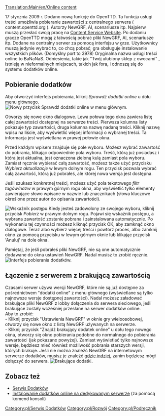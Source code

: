 [[Translation:Main/en/Online content]]
{{en/-}}<!--{{table of contents}}-->{{spis treści/Pl}}
<!--{{en/Feature|0.7}}-->{{pl/Zgodne Wersje|0.7}}

17 stycznia 2009 r. Dodano nową funkcję do OpenTTD. Ta funkcja usługi treści umożliwia pobieranie zawartości z centralnego serwera ( content.openttd.org ). Autorzy NewGRF, AI, scenariusze itp. Najpierw muszą przesłać swoją pracę na [http://content.openttd.org/ Content Service Website]. Po dodaniu gracze OpenTTD mogą z łatwością pobrać pliki NewGRF, AI, scenariusze itp. Dodane na centralny serwer za pomocą interfejsu w grze. Użytkownicy muszą jedynie wybrać to, co chcą pobrać; gra obsługuje instalowanie wszystkich plików. (Domyślny port to 3978) Oryginalna nazwa usługi treści online to BaNaNaS. Odniesienia, takie jak  "Twój ulubiony sklep z owocami" , istnieją w nieformalnych miejscach, takich jak fora, i odnoszą się do systemu dodatków online.

==Pobieranie dodatków==
Aby otworzyć interfejs pobierania, kliknij ''Sprawdź dodatki online'' u dołu menu głównego.
[[File:en/MainMenu CheckOnlineContent.png|center|frame|Nowy przycisk Sprawdź dodatki online w menu głównym.]]

Otworzy się nowe okno dialogowe. Lewa połowa tego okna zawiera listę całej zawartości dostępnej na serwerze treści. Pierwsza kolumna listy pokazuje typ zawartości, druga kolumna nazwę nadaną treści. Kliknij nazwę wpisu na liście, aby wyświetlić więcej informacji o wybranej treści. Ta informacja jest wyświetlana w prawej połowie okna.

Przed każdym wpisem znajduje się pole wyboru. Możesz wybrać zawartość do pobrania, klikając odpowiednie pola wyboru. Treść, którą już posiadasz i która jest aktualna, jest oznaczona zieloną kulą zamiast pola wyboru.
Zamiast ręcznie wybierać całą zawartość, możesz także użyć przycisku ''Wybierz aktualizacje'' w lewym dolnym rogu. Ten przycisk pozwala wybrać całą zawartość, którą już pobrałeś, ale której nowa wersja jest dostępna.

Jeśli szukasz konkretnej treści, możesz użyć pola tekstowego ''filtr tagów/nazw'' w prawym górnym rogu okna, aby wyświetlić tylko elementy zawierające słowo wpisane w nazwie lub znacznikach (słowa kluczowe określone przez autor do opisania zawartości).

[[File:en/ContentDownloading Progress.png|left|frame|Wskaźnik postępu.]]Kiedy jesteś zadowolony ze swojego wyboru, kliknij przycisk  ''Pobierz'' w prawym dolnym rogu. Pojawi się wskaźnik postępu, a wybrana zawartość zostanie pobrana i zainstalowana automatycznie. Po wykonaniu tej czynności możesz kliknąć przycisk OK, aby zamknąć okno dialogowe. Teraz albo wybierz więcej treści i powtórz proces, albo zamknij okno za pomocą przycisku w lewym górnym oknie lub klikając przycisk  'Anuluj' na dole okna.

Pamiętaj, że jeśli pobrałeś pliki NewGRF, nie są one automatycznie dodawane do okna ustawień NewGRF. Nadal musisz to zrobić ręcznie.
[[File:en/ContentDownloading2.png|center|frame|Interfejs pobierania dodatków.]]

==Łączenie z serwerem z brakującą zawartością==
Czasami serwer używa wersji NewGRF, które nie są już dostępne za pośrednictwem  "dodatki online" z menu głównego (wyświetlane są tylko najnowsze wersje dostępnej zawartości). Nadal możesz załadować brakujące pliki NewGRF z lobby dołączenia do serwera sieciowego, jeśli brakujące zostały wcześniej przesłane na serwer dodatków online.
<br>
Aby to zrobić:<br>
- Kliknij przycisk  "Ustawienia NewGRF" w oknie gry wieloosobowej, otworzy się nowe okno z listą NewGRF używanych na serwerze.<br>
- Kliknij przycisk "Znajdź brakujący dodatek online" u dołu tego nowego okna, otworzy się okno pobierania podobne do normalnego do pobierania zawartości (jak pokazano powyżej). Zamiast wyświetlać tylko najnowsze wersje, będziesz mieć również możliwość pobrania starszych wersji, których brakuje. Jeśli nie można znaleźć NewGRF na internetowym serwerze dodatków, musisz je znaleźć [[Main/pl/FAQ NewGRF|gdzie indziej]], zanim będziesz mógł dołączyć do serwera.
[[File:en/server join bananas.png|center|frame|Brakujące dodatki.]]

==Zobacz też==
*[[Main/pl/Serwis Dodatków|Serwis Dodatków]]
*[[Main/en/Serwer dedykowany/Pl#Instalowanie dodatków online|Instalowanie dodatków online na dedykowanym serwerze]] (za pomocą komend konsoli)

<!--[[Category:en/Content Service]]--> [[Category:pl/Serwis Dodatków]]
<!--[[Category:en/Development]]--> [[Category:pl/Rozwój]]
<!--[[Category:en/Manual]]--> [[Category:pl/Podręcznik]]